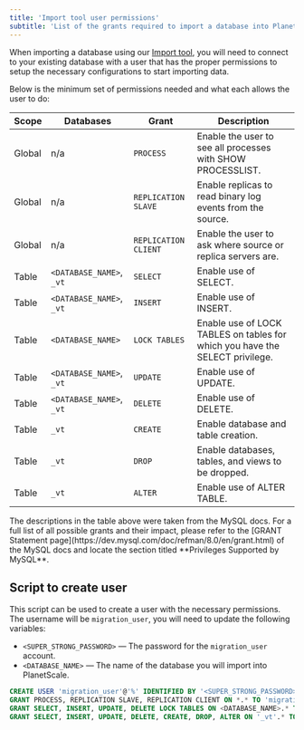 ```yaml
---
title: 'Import tool user permissions'
subtitle: 'List of the grants required to import a database into PlanetScale using the Import tool'
---
```


When importing a database using our [Import tool](/concepts/database-imports), you will need to connect to your existing database with a user that has the proper permissions to setup the necessary configurations to start importing data.

Below is the minimum set of permissions needed and what each allows the user to do:

| Scope  | Databases                | Grant                | Description                                                                  |
| ------ | ------------------------ | -------------------- | ---------------------------------------------------------------------------- |
| Global | n/a                      | `PROCESS`            | Enable the user to see all processes with SHOW PROCESSLIST.                  |
| Global | n/a                      | `REPLICATION SLAVE`  | Enable replicas to read binary log events from the source.                   |
| Global | n/a                      | `REPLICATION CLIENT` | Enable the user to ask where source or replica servers are.                  |
| Table  | `<DATABASE_NAME>`, `_vt` | `SELECT`             | Enable use of SELECT.                                                        |
| Table  | `<DATABASE_NAME>`, `_vt` | `INSERT`             | Enable use of INSERT.                                                        |
| Table  | `<DATABASE_NAME>`        | `LOCK TABLES`        | Enable use of LOCK TABLES on tables for which you have the SELECT privilege. |
| Table  | `<DATABASE_NAME>`, `_vt` | `UPDATE`             | Enable use of UPDATE.                                                        |
| Table  | `<DATABASE_NAME>`, `_vt` | `DELETE`             | Enable use of DELETE.                                                        |
| Table  | `_vt`                    | `CREATE`             | Enable database and table creation.                                          |
| Table  | `_vt`                    | `DROP`               | Enable databases, tables, and views to be dropped.                           |
| Table  | `_vt`                    | `ALTER`              | Enable use of ALTER TABLE.                                                   |

<InfoBlock type='note'>
  The descriptions in the table above were taken from the MySQL docs. For a full list of all possible grants and their
  impact, please refer to the [GRANT Statement page](https://dev.mysql.com/doc/refman/8.0/en/grant.html) of the MySQL
  docs and locate the section titled **Privileges Supported by MySQL**.
</InfoBlock>

## Script to create user

This script can be used to create a user with the necessary permissions. The username will be `migration_user`, you will need to update the following variables:

- `<SUPER_STRONG_PASSWORD>` &mdash; The password for the `migration_user` account.
- `<DATABASE_NAME>` &mdash; The name of the database you will import into PlanetScale.

```sql
CREATE USER 'migration_user'@'%' IDENTIFIED BY '<SUPER_STRONG_PASSWORD>';
GRANT PROCESS, REPLICATION SLAVE, REPLICATION CLIENT ON *.* TO 'migration_user'@'%';
GRANT SELECT, INSERT, UPDATE, DELETE LOCK TABLES ON <DATABASE_NAME>.* TO 'migration_user'@'%';
GRANT SELECT, INSERT, UPDATE, DELETE, CREATE, DROP, ALTER ON '_vt'.* TO 'migration_user'@'%';
```

<GetHelp />

